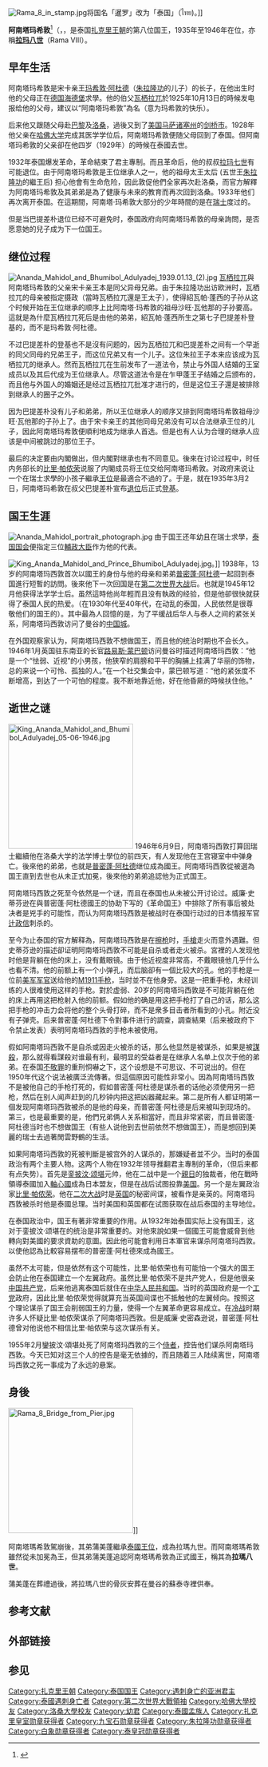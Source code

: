 {{Refimprove|time=2018-06-09T11:25:27+00:00}}
{{Infobox royalty
|name           = 阿南塔玛希敦<br>{{lang|th|อานันทมหิดล}}
|title          = 泰國國王
|image          = File:King Ananda Mahidol portrait photograph.jpg
|caption        = 泰王阿南塔玛希敦
|succession=[[泰國君主列表|泰國國王]]
|reign=1935年3月2日－1946年6月9日（{{age in years and days|1935|3|2|1946|6|9|age=no}}） |coronation =未加冕
|predecessor=[[巴差提朴|巴差提朴]]
|successor=[[普密蓬·阿杜德|普密蓬·阿杜德]]
|regent=[[攝政_(泰國)|攝政議會]]（1935年－1944年）<br>[[比里·帕儂榮|比里·帕儂榮]]（1944年－1945年）
|royal house    = [[扎克里王朝|扎克里王朝]]
|father         = [[瑪希敦·阿杜德|宋卡親王瑪希敦·阿杜德]]
|mother         = [[詩納卡琳·珊婉|詩納卡琳王太妃]]
|birth_date = {{birth date|1925|9|20}}
|birth_place = {{flagicon|GER}} [[魏瑪共和國|德國]][[巴登共和國|巴登共和國]][[海德堡|海德堡]]
|death_date  = {{death date and age|1946|6|9|1925|9|20|df=yes}}
|death_place = {{flagicon|THA}} [[泰國|泰國]][[曼谷|曼谷]][[拍那空縣|拍那空縣]][[曼谷大皇宮|曼谷大皇宮]]
|place of burial = [[曼谷|曼谷]]{{link-en|蘇泰寺|Wat Suthat}}
|signature=Ananda Mahidol Signature in English.svg}}

[[File:Rama_8_in_stamp.jpg|thumb]]将国名「暹罗」改为「泰国」（ไทย)。]]

'''阿南塔玛希敦'''<ref>{{cite book|title=世界人名翻译大辞典|author=新华通讯社译名室|publisher=中国对外翻译出版公司|isbn=7-5001-0221-6|year=1993|page=79}}</ref>（{{Thai|t=พระบาทสมเด็จพระปรเมนทรมหา'''อานันทมหิดล'''ฯ พระอัฐมรามาธิบดินทร|r=Phra Bat Somdet Phra Poramentharamaha '''Ananthamahidon''' Phra Atthamaramathibodin}}，{{bd|1925年|9月20日|1946年|6月9日}}，是泰国[[扎克里王朝|扎克里王朝]]的第八位国王，1935年至1946年在位，亦稱'''[[拉玛_(泰国国王)|拉玛八世]]'''（Rama VIII）。

== 早年生活 ==
阿南塔玛希敦是宋卡亲王[[玛希敦·阿杜德|玛希敦·阿杜德]]（[[朱拉隆功|朱拉隆功]]的儿子）的长子，在他出生时他的父母正在[[德国|德国]][[海德堡|海德堡]]求學。他的伯父[[瓦栖拉兀|瓦栖拉兀]]於1925年10月13日的時候发电报给他的父母，建议以“阿南塔玛希敦”為名（意为玛希敦的快乐）。

后来他又跟随父母赴[[巴黎|巴黎]]及[[洛桑|洛桑]]，過後又到了[[美国|美国]][[马萨诸塞州|马萨诸塞州]]的[[剑桥_(马萨诸塞州)|剑桥市]]。1928年他父亲在[[哈佛大学|哈佛大学]]完成其医学学位后，阿南塔玛希敦便随父母回到了泰国。但阿南塔玛希敦的父亲卻在他四岁（1929年）的時候在泰國去世。

1932年泰国爆发革命，革命結束了君主專制。而且革命后，他的叔叔[[拉玛七世|拉玛七世]]有可能退位。由于阿南塔玛希敦是王位继承人之一，他的祖母{{le|沙旺·瓦他那|Savang Vadhana}}太王太后 (五世王[[朱拉隆功|朱拉隆功]]的繼王后) 担心他會有生命危险，因此敦促他們全家再次赴洛桑，而官方解釋为阿南塔玛希敦及其弟弟是為了健康与未來的教育而再次回到洛桑。1933年他们再次离开泰国。在這期間，阿南塔·玛希敦大部分的少年時間的是在[[瑞士|瑞士]]度过的。

但是当巴提差朴退位已经不可避免时，泰国政府向阿南塔玛希敦的母亲詢問，是否愿意她的兒子成为下一位国王。

== 继位过程 ==
[[File:Ananda_Mahidol_and_Bhumibol_Adulyadej_1939.01.13_(2).jpg|thumb]]
[[瓦栖拉兀|瓦栖拉兀]]與阿南塔玛希敦的父亲宋卡亲王本是同父异母兄弟。由于朱拉隆功出访欧洲时，瓦栖拉兀的母亲{{link-en|紹瓦帕·蓬西|Saovabha Phongsri}}被指定摄政（當時瓦栖拉兀還是王太子），使得紹瓦帕·蓬西的子孙从这个时候开始在王位继承的顺序上比阿南塔·玛希敦的祖母沙旺·瓦他那的子孙要高。這就是為什麼瓦栖拉兀死后是由他的弟弟，紹瓦帕·蓬西所生之第七子巴提差朴登基的，而不是玛希敦·阿杜德。

不过巴提差朴的登基也不是沒有问题的，因为瓦栖拉兀和巴提差朴之间有一个早逝的同父同母的兄弟{{link-en|乍甲蓬·普瓦那|Chakrabongse Bhuvanath}}王子，而这位兄弟又有一个儿子{{link-en|朱拉·乍甲蓬|Chula Chakrabongse}}。这位朱拉王子本来应该成为瓦栖拉兀的继承人。然而瓦栖拉兀在生前发布了一道法令，禁止与外国人结婚的王室成员以及其后代成为王位继承人。尽管这道法令是在乍甲蓬王子结婚之后颁布的，而且他与外国人的婚姻还是经过瓦栖拉兀批准才进行的，但是这位王子還是被排除到继承人的圈子之外。

因为巴提差朴没有儿子和弟弟，所以王位继承人的顺序又排到阿南塔玛希敦祖母沙旺·瓦他那的子孙上了。由于宋卡亲王的其他同母兄弟没有可以合法继承王位的儿子，因此阿南塔玛希敦便順利地成为继承人首选。但是也有人认为合理的继承人应该是中间被跳过的那位王子。

最后的决定要由内閣做出，但内閣對继承也有不同意见。後來在讨论过程中，时任内务部长的[[比里·帕侬荣|比里·帕侬荣]]说服了内閣成员将王位交给阿南塔玛希敦。对政府来说让一个在瑞士求學的小孩子繼承[[王位|王位]]是最適合不過的了。于是，就在1935年3月2日，阿南塔玛希敦在叔父巴提差朴宣布[[退位|退位]]后正式[[登基|登基]]。

== 国王生涯 ==

[[File:Ananda_Mahidol_portrait_photograph.jpg|thumb]]
由于国王还年幼且在瑞士求學，[[泰国国会|泰国国会]]便指定三位[[輔政大臣|輔政大臣]]作为他的代表。

[[File:King_Ananda_Mahidol_and_Prince_Bhumibol_Adulyadej.jpg|thumb]]。]]
1938年，13岁的阿南塔玛西敦首次以國王的身份与他的母亲和弟弟[[普密蓬·阿杜德|普密蓬·阿杜德]]一起回到泰国進行短暫的訪問。後來他下一次回国是在[[第二次世界大战|第二次世界大战]]后。也就是1945年12月他获得法学学士后。虽然這時他尚年輕而且没有執政的经验，但是他卻很快就获得了泰国人民的热爱。（在1930年代至40年代，在动乱的泰国，人民依然是很尊敬他们的国王的）。其中最為人回憶的是，为了平缓战后华人与泰人之间的紧张关系，阿南塔玛西敦访问了曼谷的[[唐人街|中国城]]。

在外国观察家认为，阿南塔玛西敦不想做国王，而且他的统治时期也不会长久。1946年1月英国驻东南亚的长官[[路易斯·蒙巴顿|路易斯·蒙巴顿]]访问曼谷时描述阿南塔玛西敦：“他是一个“怯弱、近视”的小男孩，他狭窄的肩膀和平平的胸脯上挂满了华丽的饰物，总的来说一个可怜、孤独的人。”在一个社交集会中，蒙巴顿写道：“他的紧张度不断增高，到达了一个可怕的程度。我不断地靠近他，好在他昏厥的時候扶住他。”

== 逝世之谜 ==
[[File:King_Ananda_Mahidol_and_Bhumibol_Adulyadej_05-06-1946.jpg|250px]]
1946年6月9日，阿南塔玛西敦打算回瑞士繼續他在洛桑大学的法学博士學位的前四天，有人发现他在王宫寝室中中弹身亡。後來他的弟弟，也就是[[普密蓬·阿杜德|普密蓬·阿杜德]]继位成為國王。阿南塔玛西敦從被選為国王直到去世也从未正式加冕，後來他的弟弟追認他为正式国王。

阿南塔玛西敦之死至今依然是一个谜，而且在泰国也从未被公开讨论过。威廉·史蒂芬逊在與普密蓬·阿杜德國王的协助下写的《革命国王》中排除了所有事后被处决者是兇手的可能性，而认为阿南塔玛西敦是被战时在泰国行动过的日本情报军官[[辻政信|辻政信]]刺杀的。

至今为止泰国的官方解释為，阿南塔玛西敦是在[[擦枪|擦枪]]时，[[手槍|手槍]]走火而意外遇難。但史蒂芬逊的描述卻证明阿南塔玛西敦不可能是自杀或者走火被杀。宮裡的人发现他时他是背躺在他的床上，没有戴眼镜。由于他近视度非常高，不戴眼镜他几乎什么也看不清。他的前额上有一个小弹孔，而后脑卻有一個比较大的孔。他的手枪是一位前[[美军|美军]][[军官|军官]]送给他的[[M1911手枪|M1911手枪]]，当时並不在他身旁。这是一把重手枪，未经训练的人很难使用这样的手枪。對於虚弱、20岁的阿南塔玛西敦是不可能背躺在他的床上再用这把枪射入他的前额。假如他的确是用这把手枪打了自己的话，那么这把手枪的冲击力会将他的整个头骨打碎，而不是衆多目击者所看到的小孔。附近没有子弹壳。后来普密蓬·阿杜德下令對事件进行的調查，調查結果（后来被政府下令禁止发表）表明阿南塔玛西敦的手枪未被使用。

假如阿南塔玛西敦不是自杀或因走火被杀的话，那么他显然是被谋杀，如果是被[[謀殺|謀殺]]，那么就得看謀殺对谁最有利，最明显的受益者是在继承人名单上仅次于他的弟弟。在泰国[[不敬罪|不敬罪]]的重刑恫嚇之下，这个设想是不可思议、不可说出的。但在1950年代这个说法被廣泛流傳著。但這個原因可能性非常小。因為阿南塔玛西敦不是被他自己的手枪打死的，假如普密蓬·阿杜德是谋杀者的话他必须使用另一把枪，然后在别人闻声赶到的几秒钟内把这把凶器藏起来。第二是所有人都证明第一個发现阿南塔玛西敦被杀的是他的母亲，而普密蓬·阿杜德是后来被叫到现场的。第三，也是最重要的是，他們兄弟俩人关系相當好，而且非常紧密，而且普密蓬·阿杜德当时也不想做国王（有些人说他到去世前依然不想做国王），而是想回到美麗的瑞士去過著閒雲野鶴的生活。

如果阿南塔玛西敦的死被判斷是被宫外的人谋杀的，那嫌疑者並不少。当时的泰国政治有两个主要人物。这两个人物在1932年领导推翻君主專制的革命，（但后来都有点失势）。首先是[[銮披汶·颂堪|銮披汶·颂堪]]元帅，他在二战中是一个[[親日|親日]]的独裁者，他在戰時領導泰國加入[[軸心國|軸心國]]成為日本盟友，但是在战后试图投靠[[美国|美国]]。另一个是左翼政治家[[比里·帕侬荣|比里·帕侬荣]]。他在[[二次大战|二次大战]]时是[[英国|英国]]的秘密间谍，被看作是亲英的。阿南塔玛西敦被杀时他是泰國总理。当时美国和英国都在试图获取在战后泰国的主导地位。

在泰国政治中，国王有著非常重要的作用。从1932年始泰国实际上没有国王，这对于銮披汶·颂堪在的统治是非常重要的。对他來說如果一個國王可能會威脅到他轉向對美國的要求資助的意圖。因此他可能會利用日本軍官来谋杀阿南塔玛西敦。以使他認為比較容易摆布的普密蓬·阿杜德來成為國王。

虽然不太可能，但是依然有这个可能性，比里·帕侬荣也有可能怕一个强大的国王会防止他在泰国建立一个左翼政府。虽然比里·帕侬荣不是共产党人，但是他很亲[[中国共产党|中国共产党]]，后来他逃离泰国后就住在[[中华人民共和国|中华人民共和国]]。当时的英国政府是一个[[英国工党|工党]]政府，因此比里·帕侬荣觉得就算充当英国间谍也不抵触他的左翼倾向。按照这个理论谋杀了国王会削弱国王的力量，使得一个左翼革命更容易成立。在[[冷战|冷战]]时期许多人怀疑比里·帕侬荣谋杀了阿南塔玛西敦。但是威廉·史密森逊说，普密蓬·阿杜德曾对他说他不相信比里·帕侬荣与这次谋杀有关。

1955年2月鑾披汶·頌堪处死了阿南塔玛西敦的三个[[侍者|侍者]]，控告他们谋杀阿南塔玛西敦。今天已知对这三个人的控告是毫无依據的，而且随着三人陆续离世，阿南塔玛西敦之死一事成为了永远的悬案。

==身後==
[[File:Rama_8_Bridge_from_Pier.jpg|250px]]]]

阿南塔瑪希敦駕崩後，其弟蒲美蓬繼承[[泰國國王|泰國王位]]，成為拉瑪九世。而阿南塔瑪希敦雖然從未加冕為王，但其弟蒲美蓬追認阿南塔瑪希敦為正式國王，稱其為'''拉瑪八世'''。

蒲美蓬在葬禮過後，將拉瑪八世的骨灰安葬在曼谷的蘇泰寺裡供奉。

==参考文献==
{{Reflist|2}}
==外部链接==
{{Commonscat|Ananda Mahidol|position=left}}
==参见==
{{s-start}}
{{s-hou|[[扎克里王朝|扎克里王朝]]|1925年|9月20日|1946年|6月9日}}
{{s-reg|}}
{{s-bef|before=[[巴差提朴|巴差提朴]]}}
{{s-ttl|title=[[泰国君主列表|暹罗国王]]|years=1935－1939}}
{{s-non|reason=<small>國名改為泰國</small>}}
{{s-new|reason=國名改為泰國}}
{{s-ttl|title=[[泰国君主列表|泰国国王]]|years=1939－1946}}
{{s-aft|after=[[普密蓬·阿杜德|普密蓬·阿杜德]]}}
{{s-end}}
{{扎克里王朝君主}}
{{泰國君主}}
{{Authority control}}
{{DEFAULTSORT:Rama VIII}}
[[Category:扎克里王朝|Category:扎克里王朝]]
[[Category:泰国国王|Category:泰国国王]]
[[Category:遇刺身亡的亚洲君主|Category:遇刺身亡的亚洲君主]]
[[Category:泰國遇刺身亡者|Category:泰國遇刺身亡者]]
[[Category:第二次世界大戰領袖|Category:第二次世界大戰領袖]]
[[Category:哈佛大學校友|Category:哈佛大學校友]]
[[Category:洛桑大學校友|Category:洛桑大學校友]]
[[Category:幼君|Category:幼君]]
[[Category:泰國孟族人|Category:泰國孟族人]]
[[Category:扎克里皇室勋章获得者|Category:扎克里皇室勋章获得者]]
[[Category:九宝石勋章获得者|Category:九宝石勋章获得者]]
[[Category:朱拉隆功勋章获得者|Category:朱拉隆功勋章获得者]]
[[Category:白象勋章获得者|Category:白象勋章获得者]]
[[Category:泰皇冠勋章获得者|Category:泰皇冠勋章获得者]]